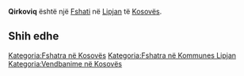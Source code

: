 {{Fshat në Kosovës
 | Emri                = Qirkoviq
 | EmriAlt                = Cirkovice,Cirkovici,Donje Dzepe,Donje Džepe,Dzepe,Džepe,Qirkioviqi,Qirkoviq,Ćirkoviće,Ćirkovići,Ћирковиће
 | Emri (Rasa dhanore) = 
 | Figura              = 
 | Shteti              = Kosovës
 | Komuna              = Lipjan
 | Kodi postar         = 
 | Sipërfaqja          = 

 | Popullsia           = 

 | Regj. i popullsisë  = 
 | Dend. e popullsisë  = 
 | Faqja zyrtare       = 
 <!--- Koordinatat ----> 
 | Gjerësia            = 43.24111
 | Gjatësia            = 20.73278
 | Lartësia            = 
}}
'''Qirkoviq''' është një [[Fshati]] në [[Lipjan]] të [[Kosovës]].

<!-- == Gjeografia == -->
<!-- == Historia == -->
<!-- == Demografia == -->
== Shih edhe ==
{{Komuna Lipjan}}
{{Kosovo-Administrata-Cung}}

[[Kategoria:Fshatra në Kosovës]]
[[Kategoria:Fshatra në Kommunes Lipjan]]
[[Kategoria:Vendbanime në Kosovës]]